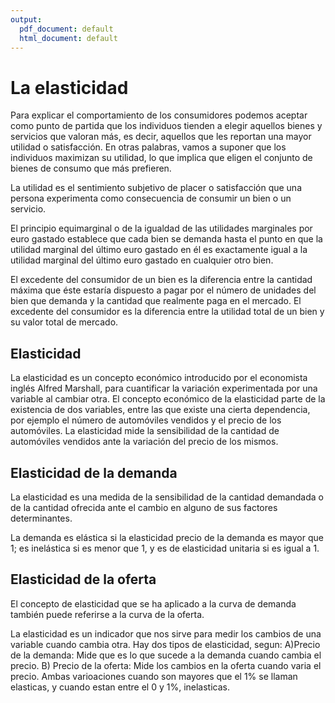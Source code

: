 ```yaml
---
output:
  pdf_document: default
  html_document: default
---
```

# La elasticidad

Para explicar el comportamiento de los consumidores podemos aceptar como punto de partida que los individuos tienden a elegir aquellos bienes y servicios que valoran más, es decir, aquellos que les reportan una mayor utilidad o satisfacción. En otras palabras, vamos a suponer que los individuos maximizan su utilidad, lo que implica que eligen el conjunto de bienes de consumo que más prefieren.

La utilidad es el sentimiento subjetivo de placer o satisfacción que una persona experimenta como consecuencia de consumir un bien o un servicio.

El principio equimarginal o de la igualdad de las utilidades marginales por euro gastado establece que cada bien se demanda hasta el punto en que la utilidad marginal del último euro gastado en él es exactamente igual a la utilidad marginal del último euro gastado en cualquier otro bien.

El excedente del consumidor de un bien es la diferencia entre la cantidad máxima que éste estaría dispuesto a pagar por el número de unidades del bien que demanda y la cantidad que realmente paga en el mercado. El excedente del consumidor es la diferencia entre la utilidad total de un bien y su valor total de mercado.

## Elasticidad

La elasticidad es un concepto económico introducido por el economista inglés Alfred Marshall, para cuantificar la variación experimentada por una variable al cambiar otra. El concepto económico de la elasticidad parte de la existencia de dos variables, entre las que existe una cierta dependencia, por ejemplo el número de automóviles vendidos y el precio de los automóviles. La elasticidad mide la sensibilidad de la cantidad de automóviles vendidos ante la variación del precio de los mismos.

## Elasticidad de la demanda
La elasticidad es una medida de la sensibilidad de la cantidad demandada o de la cantidad ofrecida ante el cambio en alguno de sus factores determinantes.

La demanda es elástica si la elasticidad precio de la demanda es mayor que 1; es inelástica si es menor que 1, y es de elasticidad unitaria si es igual a 1.

## Elasticidad de la oferta
El concepto de elasticidad que se ha aplicado a la curva de demanda también puede referirse a la curva de la oferta.

La elasticidad es un indicador que nos sirve para medir los cambios de una variable cuando cambia otra. Hay dos tipos de elasticidad, segun: A)Precio de la demanda: Mide que es lo que sucede a la demanda cuando cambia el precio. B) Precio de la oferta: Mide los cambios en la oferta cuando varia el precio. Ambas varioaciones cuando son mayores que el 1% se llaman elasticas, y cuando estan entre el 0 y 1%, inelasticas.

